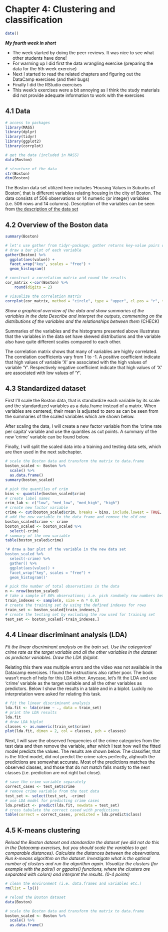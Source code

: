 # Chapter 4: Clustering and classification


```r
date()

```

**_My fourth week in short_**

- The week started by doing the peer-reviews. It was nice to see what other students have done!
- For warming up I did first the data wrangling exercise (preparing the data for the 5th week exercise)
- Next I started to read the related chapters and figuring out the DataCamp exercises (and their bugs)
- Finally I did the RStudio exercises
- This week's exercises were a bit annoying as I think the study materials did not provide adequate information to work with the exercises

## 4.1 Data
```r
# access to packages
library(MASS)
library(dplyr)
library(tidyr)
library(ggplot2)
library(corrplot)

# get the data (included in MASS)
data(Boston)

# structure of the data
str(Boston)
dim(Boston)

```

The Boston data set utilized here includes 'Housing Values in Suburbs of Boston', that is different variables relating housing in the city of Boston. The data consists of 506 observations or 14 numeric (or integer) variables (i.e. 506 rows and 14 columns). Description of the variables can be seen from [the description of the data set](https://stat.ethz.ch/R-manual/R-devel/library/MASS/html/Boston.html)

## 4.2 Overview of the Boston data

```r
summary(Boston)

# let's use gather from tidyr-package; gather returns key-value pairs of variables
# draw a bar plot of each variable
gather(Boston) %>% 
  ggplot(aes(value)) + 
  facet_wrap("key", scales = "free") +
  geom_histogram()

# construct a correlation matrix and round the results
cor_matrix <-cor(Boston) %>%
    round(digits = 2)

# visualize the correlation matrix
corrplot(cor_matrix, method = "circle", type = "upper", cl.pos = "r", tl.pos = "d", tl.cex = 0.8)

```

*Show a graphical overview of the data and show summaries of the variables in the data Describe and interpret the outputs, commenting on the distributions of the variables and the relationships between them* (CHECK)

Summaries of the variables and the histograms presented above illustrates that the variables in the data set have skewed distributions and the variable also have quite different scales compared to each other. 

The correlation matrix shows that many of variables are highly correlated. The correlation coefficients vary from 1 to -1. A positive coefficient indicate that high values of variable 'X' are associated with the high values of variable 'Y'. Respectively negative coefficient indicate that high values of 'X' are associated with low values of 'Y'.

## 4.3 Standardized dataset 

First I'll scale the Boston data, that is standardize each variable by its scale and the standardized variables as a data.frame instead of a matrix. When variables are centered, their mean is adjusted to zero as can be seen from the summaries of the scaled variables which are shown below.

After scaling the data, I will create a new factor variable from the 'crime rate per capita' variable and use the quantiles as cut points. A summary of the new 'crime' variable can be found below.

Finally, I will split the scaled data into a training and testing data sets, which are then used in the next subchapter.

```r

# scale the Boston data and transform the matrix to data.frame
boston_scaled <- Boston %>%
  scale() %>%
  as.data.frame()
summary(boston_scaled)

# pick the quantiles of crim
bins <- quantile(boston_scaled$crim)
# create label names
crim_lab <- c("low", "med_low", "med_high", "high")
# create new factor variable
crime <- cut(boston_scaled$crim, breaks = bins, include.lowest = TRUE, labels = crim_lab)
# add the new variable to the data frame and remove the old one
boston_scaled$crime <- crime
boston_scaled <- boston_scaled %>%
  select(-crim)
# summary of the new variable
table(boston_scaled$crime)

'# draw a bar plot of the variable in the new data set
boston_scaled %>%
  select(-crime) %>%
  gather() %>%
  ggplot(aes(value)) + 
  facet_wrap("key", scales = "free") +
  geom_histogram()'

# pick the number of total observations in the data
n <- nrow(boston_scaled)
# take a sample of 80% observations; i.e. pick randomly row numbers between 1 and 0.8 x rows
train_indexes <- sample(n, size = n * 0.8)
# create the training set by using the defined indexes for rows
train_set <- boston_scaled[train_indexes,]
# create the testing set by excluding the row used for training set
test_set <- boston_scaled[-train_indexes,]
```


## 4.4 Linear discriminant analysis (LDA)

*Fit the linear discriminant analysis on the train set. Use the categorical crime rate as the target variable and all the other variables in the dataset as predictor variables. Draw the LDA (bi)plot.*

Relating this there was multiple errors and the video was not available in the Datacamp exercises. I found the instructions also rather poor. The book wasn't much of help for this LDA either. Anycase, let's fit the LDA and use 'crime' variable as the target variable and all the other variables as predictors. Below I show the results in a table and in a biplot. Luckily no interpretation were asked for relating this task.


```r
# fit the linear discriminant analysis
lda.fit <- lda(crime ~ ., data = train_set)
# print the LDA results
lda.fit
# draw LDA biplot
classes <- as.numeric(train_set$crime)
plot(lda.fit, dimen = 2, col = classes, pch = classes)

```

Next, I will save the observed frequencies of the crime categories from the test data and then remove the variable, after which I test how well the fitted model predicts the values. The results are shown below. The classifier, that is the fitted model, did not predict the crime rates perfectly, alghouth the predictions are somewhat accurate. Most of the predictions matches the observed classes, and those that do not match falls mostly to the next classes (i.e. prediction are not right but close).


```r
# save the crime variable separately
correct_cases <- test_set$crime
# remove crime variable from the test data
test_set <- select(test_set, -crime)
# use LDA model for predicting crime cases
lda.predict <- predict(lda.fit, newdata = test_set)
# cross tabulate the correct cased with predictions
table(correct = correct_cases, predicted = lda.predict$class)

```

## 4.5 K-means clustering 

*Reload the Boston dataset and standardize the dataset (we did not do this in the Datacamp exercises, but you should scale the variables to get comparable distances). Calculate the distances between the observations. Run k-means algorithm on the dataset. Investigate what is the optimal number of clusters and run the algorithm again. Visualize the clusters (for example with the pairs() or ggpairs() functions, where the clusters are separated with colors) and interpret the results. (0-4 points)*

```r
# clean the environment (i.e. data.frames and variables etc.)
rm(list = ls())

# reload the Boston dataset
data(Boston)

# scale the Boston data and transform the matrix to data.frame
boston_scaled <- Boston %>%
  scale() %>%
  as.data.frame()



```

